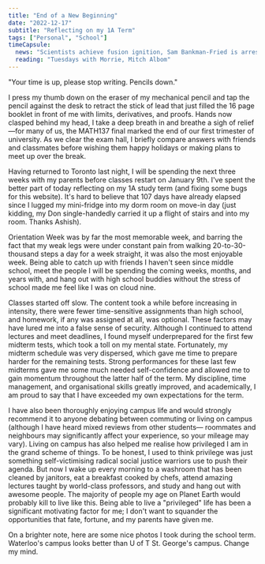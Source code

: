 ```yaml
---
title: "End of a New Beginning"
date: "2022-12-17"
subtitle: "Reflecting on my 1A Term"
tags: ["Personal", "School"]
timeCapsule:
  news: "Scientists achieve fusion ignition, Sam Bankman-Fried is arrested in the Bahamas, Argentina plays France in the World Cup Final tomorrow (I will be simping for Messi)."
  reading: "Tuesdays with Morrie, Mitch Albom"
---
```


"Your time is up, please stop writing. Pencils down."

I press my thumb down on the eraser of my mechanical pencil and tap the pencil against the desk to retract the stick of lead that just filled the 16 page booklet in front of me with limits, derivatives, and proofs. Hands now clasped behind my head, I take a deep breath in and breathe a sigh of relief—for many of us, the MATH137 final marked the end of our first trimester of university. As we clear the exam hall, I briefly compare answers with friends and classmates before wishing them happy holidays or making plans to meet up over the break.

Having returned to Toronto last night, I will be spending the next three weeks with my parents before classes restart on January 9th. I've spent the better part of today reflecting on my 1A study term (and fixing some bugs for this website). It's hard to believe that 107 days have already elapsed since I lugged my mini-fridge into my dorm room on move-in day (just kidding, my Don single-handedly carried it up a flight of stairs and into my room. Thanks Ashish).

Orientation Week was by far the most memorable week, and barring the fact that my weak legs were under constant pain from walking 20-to-30-thousand steps a day for a week straight, it was also the most enjoyable week. Being able to catch up with friends I haven't seen since middle school, meet the people I will be spending the coming weeks, months, and years with, and hang out with high school buddies without the stress of school made me feel like I was on cloud nine.

Classes started off slow. The content took a while before increasing in intensity, there were fewer time-sensitive assignments than high school, and homework, if any was assigned at all, was optional. These factors may have lured me into a false sense of security. Although I continued to attend lectures and meet deadlines, I found myself underprepared for the first few midterm tests, which took a toll on my mental state. Fortunately, my midterm schedule was very dispersed, which gave me time to prepare harder for the remaining tests. Strong performances for these last few midterms gave me some much needed self-confidence and allowed me to gain momentum throughout the latter half of the term. My discipline, time management, and organisational skills greatly improved, and academically, I am proud to say that I have exceeded my own expectations for the term.

I have also been thoroughly enjoying campus life and would strongly recommend it to anyone debating between commuting or living on campus (although I have heard mixed reviews from other students— roommates and neighbours may significantly affect your experience, so your mileage may vary). Living on campus has also helped me realise how privileged I am in the grand scheme of things. To be honest, I used to think privilege was just something self-victimising radical social justice warriors use to push their agenda. But now I wake up every morning to a washroom that has been cleaned by janitors, eat a breakfast cooked by chefs, attend amazing lectures taught by world-class professors, and study and hang out with awesome people. The majority of people my age on Planet Earth would probably kill to live like this. Being able to live a "privileged" life has been a significant motivating factor for me; I don't want to squander the opportunities that fate, fortune, and my parents have given me.

On a brighter note, here are some nice photos I took during the school term. Waterloo's campus looks better than U of T St. George's campus. Change my mind.